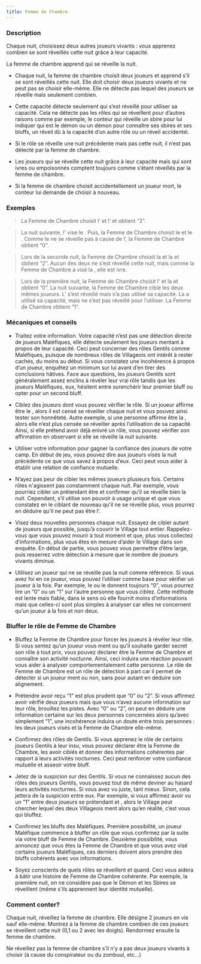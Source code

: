 ```yaml
---
title: Femme de Chambre
---
```



<Role FEMME_DE_CHAMBRE header />

### Description

Chaque nuit, choisissez deux autres joueurs vivants : vous apprenez combien se sont réveillés cette nuit grâce à leur capacité.

La femme de chambre apprend qui se réveille la nuit.

-   Chaque nuit, la femme de chambre choisit deux joueurs et apprend s’il se sont réveillés cette nuit. Elle doit choisir deux joueurs vivants et ne peut pas se choisir elle-même. Elle ne détecte pas lequel des joueurs se réveille mais seulement combien.

-   Cette capacité détecte seulement qui s’est réveillé pour utiliser sa capacité. Cela ne détecte pas les rôles qui se réveillent pour d’autres raisons comme par exemple, le conteur qui réveille un sbire pour lui indiquer qui est le démon ou un démon pour connaître ses sbires et ses bluffs, un réveil dû à la capacité d’un autre rôle ou un réveil accidentel.

-   Si le rôle se réveille une nuit précédente mais pas cette nuit, il n’est pas détecté par la femme de chambre.

-   Les joueurs qui se réveille cette nuit grâce à leur capacité mais qui sont ivres ou empoisonnés comptent toujours comme s’étant réveillés par la femme de chambre.

-   Si la femme de chambre choisit accidentellement un joueur mort, le conteur lui demande de choisir à nouveau.

### Exemples

> La Femme de Chambre choisit l’<Role EXORCISTE /> et l’<Role AUBERGISTE /> et obtient “2”.

> La nuit suivante, l'<Role EXORCISTE /> vise le <Role SHABALOTH />. Puis, la Femme de Chambre choisit le <Role SHABALOTH /> et le <Role FOU />. Comme le <Role SHABALOTH /> ne se réveille pas à cause de l’<Role EXORCISTE />, la Femme de Chambre obtient “0”.

> Lors de la seconde nuit, la Femme de Chambre choisit la <Role MAMIE /> et la <Role BRUTE /> et obtient “2”. Aucun des deux ne s’est réveillé cette nuit, mais comme la Femme de Chambre a visé la <Role BRUTE />, elle est ivre.

> Lors de la première nuit, la Femme de Chambre choisit l’<Role ASSASSIN /> et la <Role GITANE /> et obtient “0”. La nuit suivante, la Femme de Chambre cible les deux mêmes joueurs. L’<Role ASSASSIN /> s’est réveillé mais n’a pas utilisé sa capacité. La <Role GITANE /> a utilisé sa capacité, mais ne s’est pas réveillé pour l’utiliser. La Femme de Chambre obtient “1”.

### Mécaniques et conseils

- Traitez votre information. Votre capacité n’est pas une détection directe de joueurs Maléfiques, elle détecte seulement les joueurs mentant à propos de leur capacité. Ceci peut concerner des rôles Gentils comme Maléfiques, puisque de nombreux rôles de Villageois ont intérêt à rester cachés, du moins au début. Si vous constatez une incohérence à propos d’un joueur, enquêtez un minimum sur lui avant d’en tirer des conclusions hâtives. Face aux questions, les joueurs Gentils sont généralement assez enclins à révéler leur vrai rôle tandis que les joueurs Maléfiques, eux, hésitent entre surenchérir leur premier bluff ou opter pour un second bluff.

- Ciblez des joueurs dont vous pouvez vérifier le rôle. Si un joueur affirme être le <Role PARIEUR />, alors il est censé se réveiller chaque nuit et vous pouvez ainsi tester son honnêteté. Autre exemple, si une personne affirme être la <Role COURTISANE />, alors elle n’est plus censée se réveiller après l’utilisation de sa capacité. Ainsi, si elle prétend avoir déjà enivré un rôle, vous pouvez vérifier son affirmation en observant si elle se réveille la nuit suivante.

- Utiliser votre information pour gagner la confiance des joueurs de votre camp. En début de jeu, vous pouvez dire aux joueurs visés la nuit précédente ce que vous savez à propos d’eux. Ceci peut vous aider à établir une relation de confiance mutuelle.

- N’ayez pas peur de cibler les mêmes joueurs plusieurs fois. Certains rôles n'agissent pas constamment chaque nuit. Par exemple, vous pourriez cibler un <Role ASSASSIN /> prétendant être <Role AUBERGISTE /> et confirmer qu’il se réveille bien la nuit. Cependant, s’il utilise son pouvoir à usage unique et que vous constatez en le ciblant de nouveau qu'il ne se réveille plus, vous pourrez en déduire qu'il ne peut pas être l'<Role AUBERGISTE />.

- Visez deux nouvelles personnes chaque nuit. Essayez de cibler autant de joueurs que possible, jusqu’à couvrir le Village tout entier. Rappelez-vous que vous pouvez mourir à tout moment et que, plus vous collectez d’informations, plus vous êtes en mesure d’aider le Village dans son enquête. En début de partie, vous pouvez vous permettre d’être large, puis resserrez votre détection à mesure que le nombre de joueurs vivants diminue.

- Utilisez un joueur qui ne se réveille pas la nuit comme référence. Si vous avez foi en ce joueur, vous pouvez l’utiliser comme base pour vérifier un joueur à la fois. Par exemple, le <Role FOU /> ou le <Role MENESTREL /> donnent toujours “0”, vous pourrez lire un “0” ou un “1” sur l’autre personne que vous ciblez. Cette méthode est lente mais fiable, dans le sens où elle fournit moins d’informations mais que celles-ci sont plus simples à analyser car elles ne concernent qu’un joueur à la fois et non deux.

### Bluffer le rôle de Femme de Chambre

- Bluffez la Femme de Chambre pour forcer les joueurs à révéler leur rôle. Si vous sentez qu’un joueur vous ment ou qu’il souhaite garder secret son rôle à tout prix, vous pouvez déclarer être la Femme de Chambre et connaître son activité nocturne. Ainsi, ceci induira une réaction pouvant vous aider à analyser comportementalement cette personne. Le rôle de Femme de Chambre est un rôle de détection à part car il permet de détecter si un joueur ment ou non, sans pour autant en déduire son alignement.

- Prétendre avoir reçu “1” est plus prudent que “0” ou “2”. Si vous affirmez avoir vérifié deux joueurs mais que vous n’avez aucune information sur leur rôle, brouillez les pistes. Avec “0” ou “2”, on peut en déduire une information certaine sur les deux personnes concernées alors qu’avec simplement “1”, une incohérence induira un doute entre trois personnes : les deux joueurs visés et la Femme de Chambre elle-même.

- Confirmez des rôles de Gentils. Si vous apprenez le rôle de certains joueurs Gentils à leur insu, vous pouvez déclarer être la Femme de Chambre, les avoir ciblés et donner des informations cohérentes par rapport à leurs activités nocturnes. Ceci peut renforcer votre confiance mutuelle et asseoir votre bluff.

- Jetez de la suspicion sur des Gentils. Si vous ne connaissez aucun des rôles des joueurs Gentils, vous pouvez tout de même deviner au hasard leurs activités nocturnes. Si vous avez vu juste, tant mieux. Sinon, cela jettera de la suspicion entre eux. Par exemple, si vous affirmez avoir vu un “1” entre deux joueurs se prétendant <Role EXORCISTE /> et <Role AUBERGISTE />, alors le Village peut chercher lequel des deux Villageois ment alors qu’en réalité, c’est vous qui bluffez.

- Confirmez les bluffs des Maléfiques. Première possibilité, un joueur Maléfique commence à bluffer un rôle que vous confirmez par la suite via votre bluff de Femme de Chambre. Deuxième possibilité, vous annoncez que vous êtes la Femme de Chambre et que vous avez visé certains joueurs Maléfiques, ces derniers doivent alors prendre des bluffs cohérents avec vos informations.

- Soyez conscients de quels rôles se réveillent et quand. Ceci vous aidera à bâtir une histoire de Femme de Chambre cohérente. Par exemple, la première nuit, on ne considère pas que le Démon et les Sbires se réveillent (même s'ils apprennent leur identité mutuelle).

### Comment conter?

Chaque nuit, réveillez la femme de chambre. Elle désigne 2 joueurs en vie sauf elle-même. Montrez à la femme de chambre combien de ces joueurs se réveillent cette nuit (0,1 ou 2 avec les doigts). Rendormez ensuite la femme de chambre.

Ne réveillez pas la femme de chambre s’il n’y a pas deux joueurs vivants à choisir (à cause du conspirateur ou du zombuul, etc…)